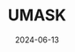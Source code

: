 ---
title: UMASK
date: '2024-06-13'
tags: [ 'chmod', 'file_mode_bit', 'GNU']
draft: true
summary: Como utilizar o programa chmod
language: pt
bibliography: 'https://raw.githubusercontent.com/flavi2101/lowprofile/master/data/references-data.bib'
---